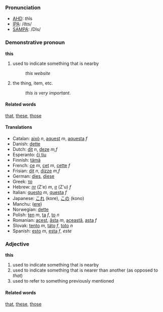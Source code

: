 ===Pronunciation===
*[[w:AHD|AHD]]: <i>th</i>ĭs
*[[w:IPA|IPA]]: /ðɪs/
*[[w:SAMPA|SAMPA]]: /DIs/

===Demonstrative pronoun===

'''this'''

# used to indicate something that is nearby
#:''this website''
# the thing, item, etc.
#: ''this is very important''.


====Related words====
[[that]], [[these]], [[those]]

====Translations====
*Catalan: [[això]] ''n'', [[aquest]] ''m'', [[aquesta]] ''f''
*Danish: [[dette]]
*Dutch: [[dit]] ''n'', [[deze]] ''m,f''
*Esperanto: [[ĉi tiu]]
*Finnish: [[tämä]]
*French: [[ce]] ''m'', [[cet]] ''m'', [[cette]] ''f''
*Frisian: [[dit]] ''n'', [[dizze]] ''m,f''
*German: [[dies]], [[diese]]
*Greek: [[το]]
*Hebrew: [[זה]] (Z'e) ''m'', [[זו]] (Z'u) ''f''
*Italian: [[questo]] ''m'', [[questa]] ''f''
*Japanese: [[これ]] (kore), [[この]] (kono)
*Manchu: ([[ere]])
*Norwegian: [[dette]]
*Polish: [[ten]] ''m'', [[ta]] ''f'', [[to]] ''n''
*Romanian: [[acest]], [[ăsta]] ''m'', [[această]], [[asta]] ''f''
*Slovak: [[tento]] ''m'', [[táto]] ''f'', [[toto]] ''n''
*Spanish: [[esto]] ''m'', [[esta]] ''f'', ''este''

===Adjective===

'''this'''

# used to indicate something that is nearby
# used to indicate something that is nearer than another (as opposed to ''that'')
# used to refer to something previously mentioned

====Related words====
[[that]], [[these]], [[those]]